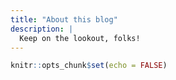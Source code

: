 ```yaml
---
title: "About this blog"
description: |
  Keep on the lookout, folks!
---
```


```r
knitr::opts_chunk$set(echo = FALSE)
```
